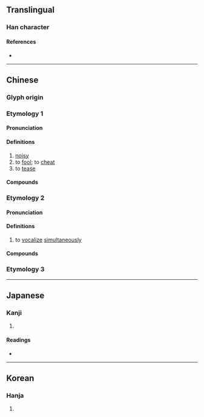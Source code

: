 {{also|閧|鬨}}
{{character info/new}}
==Translingual==

===Han character===
{{Han char|rn=30|rad=口|as=06|sn=9|four=64081|canj=RTC|ids=⿰口共}}

====References====
* {{Han ref|kx=0188.200|dkj=03588|dj=0408.070|hdz=10612.030|uh=54C4|ud=21700|bh=ABA1|bd=43937}}

----

==Chinese==
{{zh-forms}}

===Glyph origin===
{{Han etym}}

===Etymology 1===

====Pronunciation====
{{zh-pron
|m=hǒng
|c=hung6,hung3
|h=pfs=
|md=
|mn=ml:hóng/háng/tw,zz:hōng
|mn_note=hóng - literary; háng - vernacular
|w=
|mc=y
|oc=y
|cat=v,a
}}

====Definitions====
{{zh-hanzi}}

# [[noisy]]
# to [[fool]]; to [[cheat]]
# to [[tease]]

====Compounds====
{{zh-der|哄嚇騙詐|啜哄|哄騙|哄賺|哄弄|侵哄|哄人|攛哄鳥亂|攛哄|瞞哄|撮科打哄|打哄|蒙哄|誆哄|賺哄|調哄|詐哄}}

===Etymology 2===

====Pronunciation====
{{zh-pron
|m=hōng
|c=hung1
|h=pfs=
|md=
|mn=ml:hong/qz,xm,zz:hang
|mn_note=hong - literary; hang - vernacular
|w=
|cat=v
}}

====Definitions====
{{zh-hanzi}}

# {{lb|zh|of [[many]] [[people]]}} to [[vocalize]] [[simultaneously]]
#: {{zh-also|叿}}

====Compounds====
{{zh-der|一哄而上|串哄|哄動|亂哄哄|哄傳一時|哄搶|一哄而起|哄哄翕翕|一哄而集|一哄而散|和哄|哄抬物價|哄傳|哄抬|喧哄|哄堂大笑|哄堂|哄然|稀里打哄|熱鬧哄哄|打和哄|胡廝哄|鬧哄哄|趁哄打劫|趁哄}}

===Etymology 3===
{{zh-see|鬨}}

----

==Japanese==

===Kanji===
{{ja-kanji|grade=|rs=口06}}

# {{defn|lang=ja|sort=口06}}

====Readings====
* {{ja-readings|on=[[こう]] (kō)|kun=[[こえ]] (koe), [[たぶらかす]] (taburakasu)}}

----

==Korean==

===Hanja===
{{ko-hanja|hangeul=홍|rv=hong|mr=hong}}

# {{defn|lang=ko|sort=口06}}